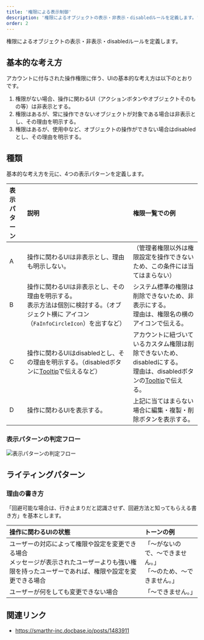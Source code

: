 ```yaml
---
title: '権限による表示制御'
description: '権限によるオブジェクトの表示・非表示・disabledルールを定義します。'
order: 2
---
```


権限によるオブジェクトの表示・非表示・disabledルールを定義します。

## 基本的な考え方
アカウントに付与された操作権限に伴う、UIの基本的な考え方は以下のとおりです。

1. 権限がない場合、操作に関わるUI（アクションボタンやオブジェクトそのもの等）は非表示とする。
2. 権限はあるが、常に操作できないオブジェクトが対象である場合は非表示とし、その理由を明示する。
3. 権限はあるが、使用中など、オブジェクトの操作ができない場合はdisabledとし、その理由を明示する。

## 種類
基本的な考え方を元に、4つの表示パターンを定義します。

| 表示パターン | 説明 | 権限一覧での例 |
| :--- | :--- | :--- |
| A | 操作に関わるUIは非表示とし、理由も明示しない。 | （管理者権限以外は権限設定を操作できないため、この条件には当てはまらない） |
| B | 操作に関わるUIは非表示とし、その理由を明示する。<br />表示方法は個別に検討する。（オブジェクト横に <FaInfoCircleIcon visuallyHiddenText="情報通知" color="TEXT_GREY" /> アイコン（`FaInfoCircleIcon`）を出すなど） | システム標準の権限は削除できないため、非表示にする。<br />理由は、権限名の横の <FaInfoCircleIcon visuallyHiddenText="情報通知" color="TEXT_GREY" /> アイコンで伝える。 |
| C | 操作に関わるUIはdisabledとし、その理由を明示する。（disabledボタンに[Tooltip](/products/components/tooltip/)で伝えるなど） | アカウントに紐づいているカスタム権限は削除できないため、disabledにする。<br />理由は、disabledボタンの[Tooltip](/products/components/tooltip/)で伝える。 |
| D | 操作に関わるUIを表示する。 | 上記に当てはまらない場合に編集・複製・削除ボタンを表示する。 |


### 表示パターンの判定フロー
![表示パターンの判定フロー](./images/access-control-decision-tree.png)


## ライティングパターン
### 理由の書き方
「回避可能な場合は、行き止まりだと認識させず、回避方法と知ってもらえる書き方」を基本とします。

| 操作に関わるUIの状態 | トーンの例 |
| :--- | :--- |
| ユーザーの対応によって権限や設定を変更できる場合<br />メッセージが表示されたユーザーよりも強い権限を持ったユーザーであれば、権限や設定を変更できる場合 | 「〜がないので、〜できません。」<br />「〜のため、〜できません。」 |
| ユーザーが何をしても変更できない場合 | 「〜できません。」 |

## 関連リンク
- https://smarthr-inc.docbase.io/posts/1483911
